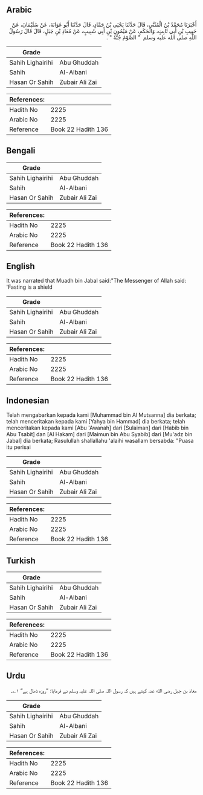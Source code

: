 ## Arabic

<div dir="rtl" lang="ar" style={{fontSize:'larger',backgroundColor:'#f8f9fa',padding:20}}>أَخْبَرَنَا مُحَمَّدُ بْنُ الْمُثَنَّى، قَالَ حَدَّثَنَا يَحْيَى بْنُ حَمَّادٍ، قَالَ حَدَّثَنَا أَبُو عَوَانَةَ، عَنْ سُلَيْمَانَ، عَنْ حَبِيبِ بْنِ أَبِي ثَابِتٍ، وَالْحَكَمِ، عَنْ مَيْمُونِ بْنِ أَبِي شَبِيبٍ، عَنْ مُعَاذِ بْنِ جَبَلٍ، قَالَ قَالَ رَسُولُ اللَّهِ صلى الله عليه وسلم ‏ "‏ الصَّوْمُ جُنَّةٌ ‏"‏ ‏.‏</div><div style={{backgroundColor:'#f8f9fa',padding:20, marginBottom: 10}}><table>
      <thead>
        <tr>
          <th>Grade</th>
          <th></th>
        </tr>
      </thead>
      <tbody>
<tr><td>Sahih Lighairihi</td><td>Abu Ghuddah</td></tr><tr><td>Sahih</td><td>Al-Albani</td></tr><tr><td>Hasan Or Sahih</td><td>Zubair Ali Zai</td></tr></tbody></table><table>
        <thead>
          <tr>
            <th>References:</th>
            <th></th>
          </tr>
        </thead>
        <tbody><tr><td>Hadith No</td><td>2225</td></tr><tr><td>Arabic No</td><td>2225</td></tr><tr><td>Reference</td><td>Book 22 Hadith 136</td></tr></tbody></table></div>

## Bengali

<div dir="ltr" lang="bn" style={{fontSize:'larger',backgroundColor:'#f8f9fa',padding:20}}></div><div style={{backgroundColor:'#f8f9fa',padding:20, marginBottom: 10}}><table>
      <thead>
        <tr>
          <th>Grade</th>
          <th></th>
        </tr>
      </thead>
      <tbody>
<tr><td>Sahih Lighairihi</td><td>Abu Ghuddah</td></tr><tr><td>Sahih</td><td>Al-Albani</td></tr><tr><td>Hasan Or Sahih</td><td>Zubair Ali Zai</td></tr></tbody></table><table>
        <thead>
          <tr>
            <th>References:</th>
            <th></th>
          </tr>
        </thead>
        <tbody><tr><td>Hadith No</td><td>2225</td></tr><tr><td>Arabic No</td><td>2225</td></tr><tr><td>Reference</td><td>Book 22 Hadith 136</td></tr></tbody></table></div>

## English

<div dir="ltr" lang="en" style={{fontSize:'larger',backgroundColor:'#f8f9fa',padding:20}}>It was narrated that Muadh bin Jabal said:"The Messenger of Allah said: 'Fasting is a shield</div><div style={{backgroundColor:'#f8f9fa',padding:20, marginBottom: 10}}><table>
      <thead>
        <tr>
          <th>Grade</th>
          <th></th>
        </tr>
      </thead>
      <tbody>
<tr><td>Sahih Lighairihi</td><td>Abu Ghuddah</td></tr><tr><td>Sahih</td><td>Al-Albani</td></tr><tr><td>Hasan Or Sahih</td><td>Zubair Ali Zai</td></tr></tbody></table><table>
        <thead>
          <tr>
            <th>References:</th>
            <th></th>
          </tr>
        </thead>
        <tbody><tr><td>Hadith No</td><td>2225</td></tr><tr><td>Arabic No</td><td>2225</td></tr><tr><td>Reference</td><td>Book 22 Hadith 136</td></tr></tbody></table></div>

## Indonesian

<div dir="ltr" lang="id" style={{fontSize:'larger',backgroundColor:'#f8f9fa',padding:20}}>Telah mengabarkan kepada kami [Muhammad bin Al Mutsanna] dia berkata; telah menceritakan kepada kami [Yahya bin Hammad] dia berkata; telah menceritakan kepada kami [Abu 'Awanah] dari [Sulaiman] dari [Habib bin Abu Tsabit] dan [Al Hakam] dari [Maimun bin Abu Syabib] dari [Mu'adz bin Jabal] dia berkata; Rasulullah shallallahu 'alaihi wasallam bersabda: "Puasa itu perisai</div><div style={{backgroundColor:'#f8f9fa',padding:20, marginBottom: 10}}><table>
      <thead>
        <tr>
          <th>Grade</th>
          <th></th>
        </tr>
      </thead>
      <tbody>
<tr><td>Sahih Lighairihi</td><td>Abu Ghuddah</td></tr><tr><td>Sahih</td><td>Al-Albani</td></tr><tr><td>Hasan Or Sahih</td><td>Zubair Ali Zai</td></tr></tbody></table><table>
        <thead>
          <tr>
            <th>References:</th>
            <th></th>
          </tr>
        </thead>
        <tbody><tr><td>Hadith No</td><td>2225</td></tr><tr><td>Arabic No</td><td>2225</td></tr><tr><td>Reference</td><td>Book 22 Hadith 136</td></tr></tbody></table></div>

## Turkish

<div dir="ltr" lang="tr" style={{fontSize:'larger',backgroundColor:'#f8f9fa',padding:20}}></div><div style={{backgroundColor:'#f8f9fa',padding:20, marginBottom: 10}}><table>
      <thead>
        <tr>
          <th>Grade</th>
          <th></th>
        </tr>
      </thead>
      <tbody>
<tr><td>Sahih Lighairihi</td><td>Abu Ghuddah</td></tr><tr><td>Sahih</td><td>Al-Albani</td></tr><tr><td>Hasan Or Sahih</td><td>Zubair Ali Zai</td></tr></tbody></table><table>
        <thead>
          <tr>
            <th>References:</th>
            <th></th>
          </tr>
        </thead>
        <tbody><tr><td>Hadith No</td><td>2225</td></tr><tr><td>Arabic No</td><td>2225</td></tr><tr><td>Reference</td><td>Book 22 Hadith 136</td></tr></tbody></table></div>

## Urdu

<div dir="rtl" lang="ur" style={{fontSize:'larger',backgroundColor:'#f8f9fa',padding:20}}>معاذ بن جبل رضی الله عنہ کہتے ہیں کہ رسول اللہ صلی اللہ علیہ وسلم نے فرمایا: ”روزہ ڈھال ہے“ ۱؎۔</div><div style={{backgroundColor:'#f8f9fa',padding:20, marginBottom: 10}}><table>
      <thead>
        <tr>
          <th>Grade</th>
          <th></th>
        </tr>
      </thead>
      <tbody>
<tr><td>Sahih Lighairihi</td><td>Abu Ghuddah</td></tr><tr><td>Sahih</td><td>Al-Albani</td></tr><tr><td>Hasan Or Sahih</td><td>Zubair Ali Zai</td></tr></tbody></table><table>
        <thead>
          <tr>
            <th>References:</th>
            <th></th>
          </tr>
        </thead>
        <tbody><tr><td>Hadith No</td><td>2225</td></tr><tr><td>Arabic No</td><td>2225</td></tr><tr><td>Reference</td><td>Book 22 Hadith 136</td></tr></tbody></table></div>